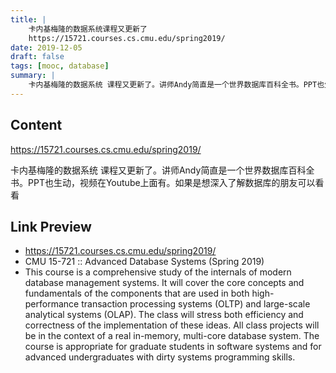 ```yaml
---
title: |
    卡内基梅隆的数据系统课程又更新了
    https://15721.courses.cs.cmu.edu/spring2019/
date: 2019-12-05
draft: false
tags: [mooc, database]
summary: |
    卡内基梅隆的数据系统 课程又更新了。讲师Andy简直是一个世界数据库百科全书。PPT也生动，视频在Youtube上面有。如果是想深入了解数据库的朋友可以看看
---
```


## Content

https://15721.courses.cs.cmu.edu/spring2019/

卡内基梅隆的数据系统 课程又更新了。讲师Andy简直是一个世界数据库百科全书。PPT也生动，视频在Youtube上面有。如果是想深入了解数据库的朋友可以看看

## Link Preview

- https://15721.courses.cs.cmu.edu/spring2019/
- CMU 15-721 :: Advanced Database Systems (Spring 2019)
- This course is a comprehensive study of the internals of modern database management systems. It will cover the core concepts and fundamentals of the components that are used in both high-performance transaction processing systems (OLTP) and large-scale analytical systems (OLAP). The class will stress both efficiency and correctness of the implementation of these ideas. All class projects will be in the context of a real in-memory, multi-core database system. The course is appropriate for graduate students in software systems and for advanced undergraduates with dirty systems programming skills.
